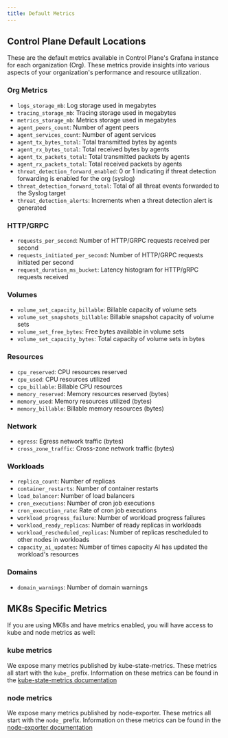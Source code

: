 ```yaml
---
title: Default Metrics
---
```


## Control Plane Default Locations

These are the default metrics available in Control Plane's Grafana instance for each organization (Org).
These metrics provide insights into various aspects of your organization's performance and resource utilization.

### Org Metrics

- `logs_storage_mb`: Log storage used in megabytes
- `tracing_storage_mb`: Tracing storage used in megabytes
- `metrics_storage_mb`: Metrics storage used in megabytes
- `agent_peers_count`: Number of agent peers
- `agent_services_count`: Number of agent services
- `agent_tx_bytes_total`: Total transmitted bytes by agents
- `agent_rx_bytes_total`: Total received bytes by agents
- `agent_tx_packets_total`: Total transmitted packets by agents
- `agent_rx_packets_total`: Total received packets by agents
- `threat_detection_forward_enabled`: 0 or 1 indicating if threat detection forwarding is enabled for the org (syslog)
- `threat_detection_forward_total`: Total of all threat events forwarded to the Syslog target
- `threat_detection_alerts`: Increments when a threat detection alert is generated

### HTTP/GRPC

- `requests_per_second`: Number of HTTP/GRPC requests received per second
- `requests_initiated_per_second`: Number of HTTP/GRPC requests initiated per second
- `request_duration_ms_bucket`: Latency histogram for HTTP/gRPC requests received

### Volumes

- `volume_set_capacity_billable`: Billable capacity of volume sets
- `volume_set_snapshots_billable`: Billable snapshot capacity of volume sets
- `volume_set_free_bytes`: Free bytes available in volume sets
- `volume_set_capacity_bytes`: Total capacity of volume sets in bytes

### Resources

- `cpu_reserved`: CPU resources reserved
- `cpu_used`: CPU resources utilized
- `cpu_billable`: Billable CPU resources
- `memory_reserved`: Memory resources reserved (bytes)
- `memory_used`: Memory resources utilized (bytes)
- `memory_billable`: Billable memory resources (bytes)

### Network

- `egress`: Egress network traffic (bytes)
- `cross_zone_traffic`: Cross-zone network traffic (bytes)

### Workloads

- `replica_count`: Number of replicas
- `container_restarts`: Number of container restarts
- `load_balancer`: Number of load balancers
- `cron_executions`: Number of cron job executions
- `cron_execution_rate`: Rate of cron job executions
- `workload_progress_failure`: Number of workload progress failures
- `workload_ready_replicas`: Number of ready replicas in workloads
- `workload_rescheduled_replicas`: Number of replicas rescheduled to other nodes in workloads
- `capacity_ai_updates`: Number of times capacity AI has updated the workload's resources

### Domains

- `domain_warnings`: Number of domain warnings

## MK8s Specific Metrics

If you are using MK8s and have metrics enabled, you will have access to kube and node metrics as well:

### kube metrics
We expose many metrics published by kube-state-metrics.
These metrics all start with the `kube_` prefix.
Information on these metrics can be found in the [kube-state-metrics documentation](https://github.com/kubernetes/kube-state-metrics/tree/main/docs#exposed-metrics)

### node metrics
We expose many metrics published by node-exporter.
These metrics all start with the `node_` prefix.
Information on these metrics can be found in the [node-exporter documentation](https://github.com/prometheus/node_exporter#collectors)